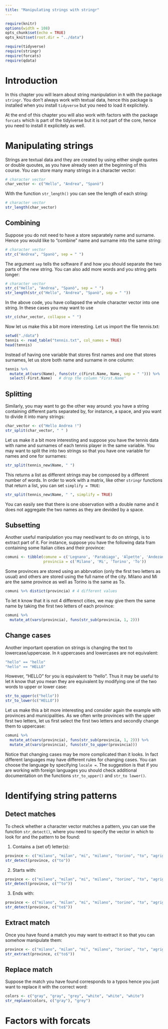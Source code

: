 ```yaml
---
title: "Manipulating strings with stringr"
---
```


```r
require(knitr)
options(width = 108)
opts_chunk$set(echo = TRUE)
opts_knit$set(root.dir = "../data")
```


```r
require(tidyverse)
require(stringr)
require(forcats)
require(qdata)
```

# Introduction

In this chapter you will learn about string manipulation in `R` with the package `stringr`. You don't always work with textual data, hence this package is installed when you install `tidyverse` but you need to load it explicitely.

At the end of this chapter you will also work with factors with the package `forcats` which is part of the tidyiverse but it is not part of the core, hence you need to install it explicitely as well.


# Manipulating strings

Strings are textual data and they are created by using either single quotes or double quoutes, as you have already seen at the beginning of this course. You can store many many strings in a character vector:

```r
# character vector
char_vector <- c("Hello", "Andrea", "Spanò")
```

With the function `str_length()` you can see the length of each string:

```r
# character vector
str_length(char_vector)
```


## Combining

Suppose you do not need to have a store separately name and surname. Hence you would like to "combine" name and surname into the same string:

```r
# character vector
str_c("Andrea", "Spanò", sep = " ")
```

The argument `sep` tells the software if and how you should separate the two parts of the new string. You can also add more words and you string gets longer:

```r
# character vector
str_c("Hello", "Andrea", "Spanò", sep = " ")
str_length(str_c("Hello", "Andrea", "Spanò", sep = " "))
```

In the above code, you have collapsed the whole character vector into one string. In these cases you may want to use 

```r
str_c(char_vector, collapse = " ")
```


Now let us make this a bit more interesting. Let us import the file tennis.txt:

```r
setwd("./data")
tennis <- read_table("tennis.txt", col_names = TRUE)
head(tennis)
```

Instead of having one variable that stores first names and one that stores surnames, let us store both name and surname in one column:

```r
tennis %>% 
  mutate_at(vars(Name), funs(str_c(First.Name, Name, sep = " "))) %>%
  select(-First.Name)   # drop the column "First.Name"
```


## Splitting

Similarly, you may want to go the other way around: you have a string containing different parts separated by, for instance, a space, and you want to divide it into many strings:

```r
char_vector <- c("Hello Andrea !")
str_split(char_vector, " " )
```

Let us make it a bit more interesting and suppose you have the tennis data with name and surnames of each tennis player in the same variable. You may want to split the into two strings so that you have one variable for names and one for surnames:

```r
str_split(tennis_new$Name, " ")
```

This returns a list as different strings may be composed by a different number of words. In order to work with a matrix, like other `stringr` functions that return a list, you can set `simplify = TRUE`:

```r
str_split(tennis_new$Name, " ", simplify = TRUE)
```

You can easily see that there is one observation with a double name and it does not aggregate the two names as they are devided by a space.

## Subsetting

Another useful manipulation you may need/want to do on strings, is to extract part of it. For instance, suppose you have the following data fram containing some Italian cities and their province:

```r
comuni <- tibble(comune = c('Legnano', 'Parabiago', 'Alpette', 'Andezano'),
                 provincia = c('Milano', 'Mi', 'Torino', 'To'))
```

Some provinces are stored using an abbrvation (only the first two letters as usual) and others are stored using the full name of the city. Milano and Mi are the same province as well as Torino is the same as To. 

```r
comuni %>% distict(provincia) # 4 different values
```

To let `R` know that it is not 4 differenct cities, we may give them the same name by taking the first two letters of each province:

```r
comuni %>% 
  mutate_at(vars(provincia), funs(str_sub(provincia, 1, 2)))
```


## Change cases

Another important operation on strings is changing the text to lowercase/uppercase. In `R` uppercases and lowercases are not equivalent:

```r
"hello" == "hello"
"hello" == "HELLO"
```

However, "HELLO" for you is equivalent to "hello". Thus it may be useful to let `R` know that you mean they are equivalent by modifying one of the two words to upper or lower case:

```r
str_to_upper(c("hello"))
str_to_lower(c("HELLO"))
```

Let us make this a bit more interesting and consider again the example with provinces and municipalities. As we often write provinces with the upper first two letters, let us first select the first two letters and secondly change them to uppercase:

```r
comuni %>% 
  mutate_at(vars(provincia), funs(str_sub(provincia, 1, 2))) %>%
  mutate_at(vars(provincia), funs(str_to_upper(provincia)))
```

Notice that changing cases may be more complicated than it looks. In fact different languages may have different rules for changing cases. You can choose the language by specifying `locale = `. The suggestion is that if you are working with foreign languages you should check additional documentation on the functions `str_to_upper()` and `str_to lower()`.


# Identifying string patterns


## Detect matches

To check whether a character vector matches a pattern, you can use the function `str_detect()`, where you need to specify the vector in which to look for and the pattern to be found:

1. Contains a (set of) letter(s):

```r
province <- c("milano", "milan", "mi", "milano", "torino", "to", "agrigento")
str_detect(province, c("to"))
```



2. Starts with: 

```r
province <- c("milano", "milan", "mi", "milano", "torino", "to", "agrigento")
str_detect(province, c("^to"))
```



3. Ends with: 

```r
province <- c("milano", "milan", "mi", "milano", "torino", "to", "agrigento")
str_detect(province, c("to$"))
```


## Extract match

Once you have found a match you may want to extract it so that you can somehow manipulate them:

```r
province <- c("milano", "milan", "mi", "milano", "torino", "to", "agrigento")
str_extract(province, c("to$"))
```


## Replace match

Suppose the match you have found corresponds to a typos hence you just want to replace it with the correct word:

```r
colors <- c("gray", "gray", "grey", "white", "white", "white")
str_replace(colors, c("gray"), "grey")
```


# Factors with forcats

